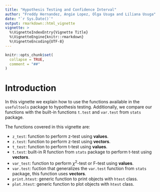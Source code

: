 ```yaml
---
title: "Hypothesis Testing and Confidence Interval"
author: "Freddy Hernandez, Angie Lopez, Olga Usuga and Liliana Usuga"
date: "`r Sys.Date()`"
output: rmarkdown::html_vignette
vignette: >
  %\VignetteIndexEntry{Vignette Title}
  %\VignetteEngine{knitr::rmarkdown}
  %\VignetteEncoding{UTF-8}
---
```


```r
knitr::opts_chunk$set(
  collapse = TRUE,
  comment = "##"
)
```

# Introduction

In this vignette we explain how to use the functions available in the `usefultools` package to hypothesis testing. Additionally, we compare our functions with the built-in functions `t.test` and `var.test` from `stats` package.

The functions covered in this vignette are:

- `z_test`: function to perform z-test using __values__.
- `z.test`: function to perform z-test using __vectors__.
- `t_test`: function to perform t-test using __values__.
- `t.test`: built-in R function from `stats` package to perform t-test using __vectors__.
- `var_test`: function to perform $\chi^2$-test or F-test using __values__.
- `var.test`: fuction that generalizes the `var.test` function from `stats` package, this function uses __vectors__.
- `print.htest`: generic function to print objects with `htest` class.
- `plot.htest`: generic function to plot objects with `htest` class.
